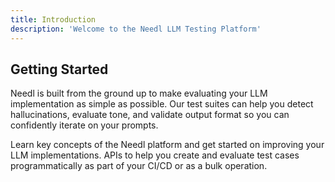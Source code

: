 ```yaml
---
title: Introduction
description: 'Welcome to the Needl LLM Testing Platform'
---
```


## Getting Started

Needl is built from the ground up to make evaluating your LLM implementation as simple as possible. Our test suites can help you detect hallucinations, evaluate tone, and validate output format so you can confidently iterate on your prompts.

<CardGroup cols={2}>
  <Card
    title="Getting Started"
    icon="screwdriver-wrench"
    href="getting-started"
  >
    Learn key concepts of the Needl platform and get started on improving your LLM implementations.
  </Card>
  <Card
    title="API Reference"
    icon="code"
    href="api-reference"
  >
    APIs to help you create and evaluate test cases programmatically as part of your CI/CD or as a bulk operation.
  </Card>
</CardGroup>

